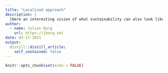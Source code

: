 ```yaml
---
title: "Localized approach"
description: |
  [Here an interesting vision of what sustainability can also look like](https://www.theguardian.com/environment/2021/mar/10/study-highlights-under-the-radar-uk-community-projects-green-benefits). The idea is to focus on local initiatives.
author:
  - name: Julian Barg
    url: https://jbarg.net
date: 03-17-2021
output:
  distill::distill_article:
    self_contained: false
---
```



```r
knitr::opts_chunk$set(echo = FALSE)
```
